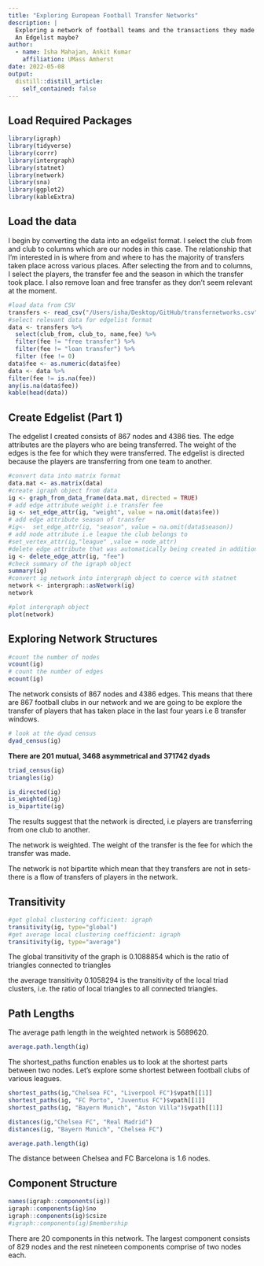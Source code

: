```yaml
---
title: "Exploring European Football Transfer Networks"
description: |
  Exploring a network of football teams and the transactions they made from 2018-2021. 
  An Edgelist maybe?
author:
  - name: Isha Mahajan, Ankit Kumar
    affiliation: UMass Amherst
date: 2022-05-08
output:
  distill::distill_article:
    self_contained: false
---
```



## Load Required Packages 

```r
library(igraph)
library(tidyverse)
library(corrr)
library(intergraph)
library(statnet)
library(network)
library(sna)
library(ggplot2)
library(kableExtra)
```

## Load the data 

I begin by converting the data into an edgelist format. I select the club from and club to columns which are our nodes in this case. The relationship that I'm interested in is where from and where to has the majority of transfers taken place across various places. After selecting the from and to columns, I select the players, the transfer fee and the season in which the transfer took place. I also remove loan and free transfer as they don't seem relevant at the moment. 

```r
#load data from CSV
transfers <- read_csv("/Users/isha/Desktop/GitHub/transfernetworks.csv")
#select relevant data for edgelist format
data <- transfers %>% 
  select(club_from, club_to, name,fee) %>% 
  filter(fee != "free transfer") %>% 
  filter(fee != "loan transfer") %>% 
  filter (fee != 0)
data$fee <- as.numeric(data$fee) 
data <- data %>% 
filter(fee != is.na(fee))
any(is.na(data$fee))
kable(head(data))
```

## Create Edgelist (Part 1)

The edgelist I created consists of 867 nodes and 4386 ties. The edge attributes are the players who are being transferred. The weight of the edges is the fee for which they were transferred. The edgelist is directed because the players are transferring from one team to another. 

```r
#convert data into matrix format
data.mat <- as.matrix(data)
#create igraph object from data
ig <- graph_from_data_frame(data.mat, directed = TRUE)
# add edge attribute weight i.e transfer fee
ig <- set_edge_attr(ig, "weight", value = na.omit(data$fee))
# add edge attribute season of transfer
#ig<-  set_edge_attr(ig, "season", value = na.omit(data$season))
# add node attribute i.e league the club belongs to
#set_vertex_attr(ig,"league" ,value = node_attr)
#delete edge attribute that was automatically being created in addition to weight
ig <- delete_edge_attr(ig, "fee")
#check summary of the igraph object
summary(ig)
#convert ig network into intergraph object to coerce with statnet
network <- intergraph::asNetwork(ig) 
network
```

```r
#plot intergraph object
plot(network)
```

## Exploring Network Structures 

```r
#count the number of nodes
vcount(ig)
# count the number of edges
ecount(ig)
```

The network consists of 867 nodes and 4386 edges. This means that there are 867 football clubs in our network and we are going to be explore the transfer of players that has taken place in the last four years i.e 8 transfer windows. 

```r
# look at the dyad census
dyad_census(ig)
```

**There are 201 mutual, 3468 asymmetrical and 371742 dyads**

```r
triad_census(ig)
triangles(ig)
```


```r
is_directed(ig)
is_weighted(ig)
is_bipartite(ig)
```

The results suggest that the network is directed, i.e players are transferring from one club to another. 

The network is weighted. The weight of the transfer is the fee for which the transfer was made. 

The network is not bipartite which mean that they transfers are not in sets- there is a flow of transfers of players in the network.


## Transitivity

```r
#get global clustering cofficient: igraph
transitivity(ig, type="global")
#get average local clustering coefficient: igraph
transitivity(ig, type="average")
```


The global transitivity of the graph is 0.1088854 which is the ratio of triangles connected to triangles

the average transitivity 0.1058294 is the transitivity of the local triad clusters, i.e. the ratio of local triangles to all connected triangles. 

## Path Lengths 

The average path length in the weighted network is 5689620.

```r
average.path.length(ig)
```

The shortest_paths function enables us to look at the shortest parts between two nodes. Let's explore some shortest between football clubs of various leagues.

```r
shortest_paths(ig,"Chelsea FC", "Liverpool FC")$vpath[[1]]
shortest_paths(ig, "FC Porto", "Juventus FC")$vpath[[1]]
shortest_paths(ig, "Bayern Munich", "Aston Villa")$vpath[[1]]
```


```r
distances(ig,"Chelsea FC", "Real Madrid")
distances(ig, "Bayern Munich", "Chelsea FC")
```


```r
average.path.length(ig)
```

The distance between Chelsea and FC Barcelona is 1.6 nodes.

## Component Structure 

```r
names(igraph::components(ig))
igraph::components(ig)$no
igraph::components(ig)$csize
#igraph::components(ig)$membership
```

There are 20 components in this network. The largest component consists of 829 nodes and the rest nineteen components comprise of two nodes each.

